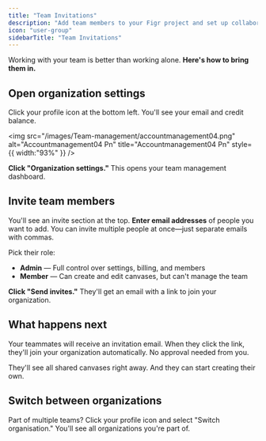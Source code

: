 ```yaml
---
title: "Team Invitations"
description: "Add team members to your Figr project and set up collaborative workflows."
icon: "user-group"
sidebarTitle: "Team Invitations"
---
```


Working with your team is better than working alone. **Here's how to bring them in.**

## Open organization settings

Click your profile icon at the bottom left. You'll see your email and credit balance.

<img
  src="/images/Team-management/accountmanagement04.png"
  alt="Accountmanagement04 Pn"
  title="Accountmanagement04 Pn"
  style={{ width:"93%" }}
/>

**Click "Organization settings."** This opens your team management dashboard.

## Invite team members

You'll see an invite section at the top. **Enter email addresses** of people you want to add. You can invite multiple people at once—just separate emails with commas.

Pick their role:

- **Admin** — Full control over settings, billing, and members
- **Member** — Can create and edit canvases, but can't manage the team

**Click "Send invites."** They'll get an email with a link to join your organization.

## What happens next

Your teammates will receive an invitation email. When they click the link, they'll join your organization automatically. No approval needed from you.

They'll see all shared canvases right away. And they can start creating their own.

## Switch between organizations

Part of multiple teams? Click your profile icon and select "Switch organisation." You'll see all organizations you're part of.
